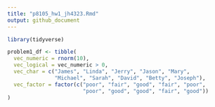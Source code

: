 ```yaml
---
title: "p8105_hw1_jh4323.Rmd"
output: github_document
---
```


```r
library(tidyverse)

problem1_df <- tibble(
  vec_numeric = rnorm(10),
  vec_logical = vec_numeric > 0,
  vec_char = c("James", "Linda", "Jerry", "Jason", "Mary", 
               "Michael", "Sarah", "David", "Betty", "Joseph"),
  vec_factor = factor(c("poor", "fair", "good", "fair", "poor", 
                        "poor", "good", "good", "fair", "good"))
)
```


